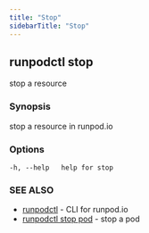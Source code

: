 ```yaml
---
title: "Stop"
sidebarTitle: "Stop"
---
```


## runpodctl stop

stop a resource

### Synopsis

stop a resource in runpod.io

### Options

```text
-h, --help   help for stop
```

### SEE ALSO

* [runpodctl](/runpodctl/reference/runpodctl) - CLI for runpod.io
* [runpodctl stop pod](/runpodctl/reference/runpodctl_stop_pod) - stop a pod
